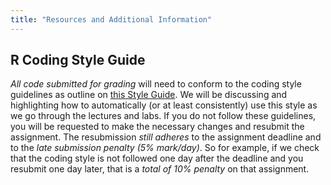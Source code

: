 ```yaml
---
title: "Resources and Additional Information"
---
```


## R Coding Style Guide

*All code submitted for grading* will need to conform to the coding style
guidelines as outline on [this Style Guide](http://style.tidyverse.org/index.html).
We will be discussing and highlighting how to automatically (or at least
consistently) use this style as we go through the lectures and labs. If you do
not follow these guidelines, you will be requested to make the necessary changes
and resubmit the assignment. The resubmission *still adheres* to the assignment
deadline and to the *late submission penalty (5% mark/day)*. So for example, if
we check that the coding style is not followed one day after the deadline and
you resubmit one day later, that is a *total of 10% penalty* on that assignment.
